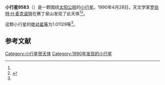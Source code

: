 {{Infobox planet
| bgcolour = #FFFFC0
| name = 9583
| symbol = 
| image = 
| caption = 
| discovery = yes
| discovery_ref = 
| discoverer = [[罗伯特·H·麦克诺特|罗伯特·H·麦克诺特]]
| discovery_site = [[赛丁泉山|赛丁泉山]] 
| discovered = 1990年4月28日
| designations = yes
| mp_name = 
| named_after = 
| alt_names = 
| mp_category = [[主带小行星|主带小行星]]
| orbit_ref = <ref name="a">[http://ssd.jpl.nasa.gov/sbdb.cgi?sstr=9583 9583] {{Wayback|url=http://ssd.jpl.nasa.gov/sbdb.cgi?sstr=9583 |date=20210719100947 }}，小行星數據庫瀏覽器（JPL Small-Body Database Browser）－[[美国国家航空航天局|美国国家航空航天局]]喷气推进实验室</ref>
| epoch = 2456400.5 (2013年4月18日更新)
| aphelion = {{convert|3.0547802|AU|km|3|abbr=on|lk=out}}
| perihelion = {{convert|1.7300828|AU|km|3|abbr=on}}
| semimajor = {{convert|2.3924315|AU|km|3|abbr=on}}
| eccentricity = 0.2768517
| period = 1351.629643 [[日|日]]<br />3.7[[儒略年|儒略年]]
| avg_speed = 
| inclination = 22.16532
| asc_node = 240.13366
| mean_anomaly = 
| arg_peri = 1.01129
| satellites = 
| physical_characteristics = yes
| dimensions = 
| mass = 
| density = 
| surface_grav = 
| escape_velocity = 
| sidereal_day = 
| axial_tilt = 
| pole_ecliptic_lat = 
| pole_ecliptic_lon = 
| albedo = 
| temperatures= 
| temp_name1 = 
| mean_temp_1 = 
| max_temp_1 = 
| temp_name2 = 
| max_temp_2 = 
| spectral_type = 
| abs_magnitude = 1.01129
}}

'''小行星9583'''（{{lang-en|9583}}）是一颗围绕[[太阳|太阳]][[公转|公转]]的[[小行星|小行星]]。1990年4月28日，天文学家[[罗伯特·H·麦克诺特|罗伯特·H·麦克诺特]]在赛丁泉山发现了此天体<ref name="a" /><ref>{{cite news|title=小行星列表|url=http://cfa-www.harvard.edu/iau/lists/NumberedMPs.txt|accessdate=2013-07-08|newspaper=哈佛大学|archive-date=2008-05-17|archive-url=https://web.archive.org/web/20080517010638/http://cfa-www.harvard.edu/iau/lists/NumberedMPs.txt|dead-url=no}}</ref>。

这颗小行星的[[绝对星等|绝对星等]]为1.01129等<ref name="a" />。

==参考文献==
{{reflist}}
{{Minor Planet Number|[[小行星9582|小行星9582]]|[[小行星9584|小行星9584]]}}

{{小天体}}

[[Category:小行星带天体|Category:小行星带天体]]
[[Category:1990年发现的小行星|Category:1990年发现的小行星]]

{{asteroid-stub}}